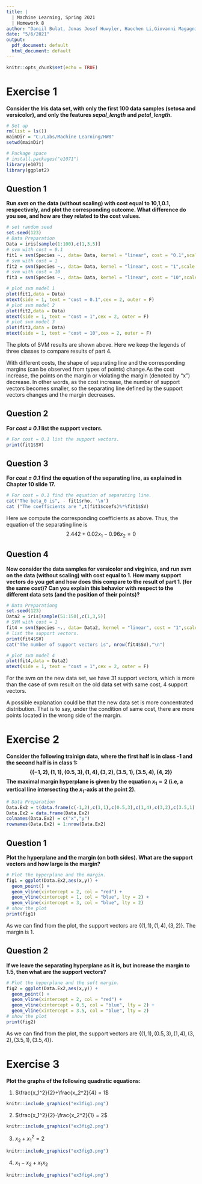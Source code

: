 ```yaml
---
title: |
  | Machine Learning, Spring 2021
  | Homework 8
author: "Daniil Bulat, Jonas Josef Huwyler, Haochen Li,Giovanni Magagnin"
date: "5/6/2021"
output:
  pdf_document: default
  html_document: default
---
```


```r
knitr::opts_chunk$set(echo = TRUE)
```

# Exercise 1
**
Consider the Iris data set, with only the first 100 data samples (setosa and versicolor), and only the features *sepal_length* and *petal_length*.
**

```r
# Set up
rm(list = ls())
mainDir = "C:/Labs/Machine Learning/HW8"
setwd(mainDir)

# Package space 
# install.packages("e1071")
library(e1071)
library(ggplot2)
```

## Question 1
**
Run *svm* on the data (without scaling) with cost equal to 10,1,0.1, respectively, and plot the corresponding outcome. What difference do you see, and how are they related to the cost values.
**

```r
# set random seed
set.seed(123)
# Data Preparation
Data = iris[sample(1:100),c(1,3,5)]
# svm with cost = 0.1
fit1 = svm(Species ~., data= Data, kernel = "linear", cost = "0.1",scale = FALSE)
# svm with cost = 1
fit2 = svm(Species ~., data= Data, kernel = "linear", cost = "1",scale = FALSE)
# svm with cost = 10
fit3 = svm(Species ~., data= Data, kernel = "linear", cost = "10",scale = FALSE)
```

```r
# plot svm model 1
plot(fit1,data = Data)
mtext(side = 1, text = "cost = 0.1",cex = 2, outer = F)
# plot svm model 2
plot(fit2,data = Data)
mtext(side = 1, text = "cost = 1",cex = 2, outer = F)
# plot svm model 3
plot(fit3,data = Data)
mtext(side = 1, text = "cost = 10",cex = 2, outer = F)
```

The plots of SVM results are shown above. Here we keep the legends of three classes to compare results of part 4.

With different costs, the shape of separating line and the corresponding margins (can be observed from types of points) change.As the cost increase, the points on the margin or violating the margin (denoted by "x") decrease. In other words, as the cost increase, the number of support vectors becomes smaller, so the separating line defined by the support vectors changes and the margin decreases.


## Question 2
**
For *cost = 0.1* list the support vectors.
**

```r
# For cost = 0.1 list the support vectors.
print(fit1$SV)
```





## Question 3
**
For *cost = 0.1* find the equation of the separating line, as explained in Chapter 10 slide 17.
**

```r
# For cost = 0.1 find the equation of separating line.
cat("The beta_0 is", - fit1$rho, '\n')
cat ("The coefficients are ",t(fit1$coefs)%*%fit1$SV)
```
Here we compute the corresponding coefficients as above. Thus, the equation of the separating line is
$$
2.442 + 0.02 x_1 -0.96x_2 = 0
$$


## Question 4
**
Now consider the data samples for versicolor and virginica, and run svm on the data (without scaling) with cost equal to 1. How many support vectors do you get and how does this compare to the result of part 1. (for the same cost)? Can you explain this behavior with respect to the different data sets (and the position of their points)?
**
```r
# Data Preparationg
set.seed(123)
Data2 = iris[sample(51:150),c(1,3,5)]
# SVM with cost = 1
fit4 = svm(Species ~., data= Data2, kernel = "linear", cost = "1",scale = FALSE)
# list the support vectors.
print(fit4$SV)
cat("The number of support vectors is", nrow(fit4$SV),"\n")
```

```r
# plot svm model 4
plot(fit4,data = Data2)
mtext(side = 1, text = "cost = 1",cex = 2, outer = F)
```
For the svm on the new data set, we have 31 support vectors, which is more than the case of svm result on the old data set with same cost, 4 support vectors.

A possible explanation could be that the new data set is more concentrated distribution. That is to say, under the condition of same cost, there are more points located in the wrong side of the margin.

\newpage
# Exercise 2
**
Consider the following trainign data, where the first half is in class -1 and the second half is in class 1:
$$\{(-1,2),(1,1),(0.5,3),(1,4),  (3,2),(3.5,1),(3.5,4),(4,2)\}$$
The maximal margin hyperplane is given by the equation $x_1 = 2$ (i.e, a vertical line intersecting the $x_1$-axis at the point 2).
**

```r
# Data Preparation
Data.Ex2 = t(data.frame(c(-1,2),c(1,1),c(0.5,3),c(1,4),c(3,2),c(3.5,1),c(3.5,4),c(4,2)))
Data.Ex2 = data.frame(Data.Ex2)
colnames(Data.Ex2) = c("x","y")
rownames(Data.Ex2) = 1:nrow(Data.Ex2)
```



## Question 1
**
Plot the hyperplane and the margin (on both sides). What are the support vectors and how large is the margin?
**

```r
# Plot the hyperplane and the margin.
fig1 = ggplot(Data.Ex2,aes(x,y)) + 
  geom_point() +
  geom_vline(xintercept = 2, col = "red") +
  geom_vline(xintercept = 1, col = "blue", lty = 2) +
  geom_vline(xintercept = 3, col = "blue", lty = 2)
# show the plot
print(fig1)
```
As we can find from the plot, the support vectors are $\{(1,1),(1,4),  (3,2)\}$. The margin is 1.

## Question 2
**
If we leave the separating hyperplane as it is, but increase the margin to 1.5, then what are the support vectors?
**

```r
# Plot the hyperplane and the soft margin.
fig2 = ggplot(Data.Ex2,aes(x,y)) + 
  geom_point() +
  geom_vline(xintercept = 2, col = "red") +
  geom_vline(xintercept = 0.5, col = "blue", lty = 2) +
  geom_vline(xintercept = 3.5, col = "blue", lty = 2)
# show the plot
print(fig2)
```
As we can find from the plot, the support vectors are $\{(1,1),(0.5,3),(1,4),  (3,2),(3.5,1),(3.5,4)\}$. 


\newpage
# Exercise 3
**
Plot the graphs of the following quadratic equations:
**

1. $\frac{x_1^2}{2}+\frac{x_2^2}{4} = 1$

```r
knitr::include_graphics("ex3fig1.png")
```

2. $\frac{x_1^2}{2}-\frac{x_2^2}{1} = 2$

```r
knitr::include_graphics("ex3fig2.png")
```

3. $x_2 + x_1^2= 2$

```r
knitr::include_graphics("ex3fig3.png")
```

4. $x_1-x_2+x_1x_2$

```r
knitr::include_graphics("ex3fig4.png")
```